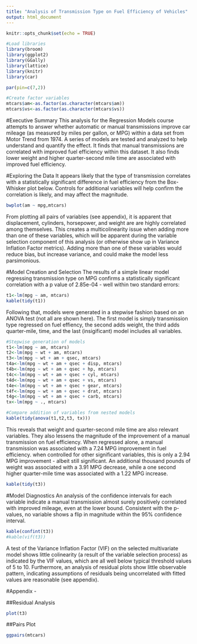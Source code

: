 ```yaml
---
title: "Analysis of Transmission Type on Fuel Efficiency of Vehicles"
output: html_document
---
```


```r
knitr::opts_chunk$set(echo = TRUE)

#Load libraries
library(broom)
library(ggplot2)
library(GGally)
library(lattice)
library(knitr)
library(car)

par(pin=c(7,2))

#Create factor variables
mtcars$am<-as.factor(as.character(mtcars$am))
mtcars$vs<-as.factor(as.character(mtcars$vs))
```

#Executive Summary
This analysis for the Regression Models course attempts to answer whether automatic or manual transmissions improve car mileage (as measured by miles per gallon, or MPG) within a data set from Motor Trend from 1974. A series of models are tested and analyzed to help understand and quantify the effect. It finds that manual transmissions are correlated with improved fuel efficiency within this dataset. It also finds lower weight and higher quarter-second mile time are associated with improved fuel efficiency. 

#Exploring the Data
It appears likely that the type of transmission correlates with a statistically significant difference in fuel efficiency from the Box-Whisker plot below. Controls for additional variables will help confirm the correlation is likely, and may affect the magnitude.

```r
bwplot(am ~ mpg,mtcars)
```

From plotting all pairs of variables (see appendix), it is apparent that displacement, cylinders, horsepower, and weight are are highly correlated among themselves. This creates a multicolinearity issue when adding more than one of these variables, which will be apparent during the variable selection component of this analysis (or otherwise show up in Variance Inflation Factor metrics). Adding more than one of these variables would reduce bias, but increase variance, and could make the model less parsimonious.

#Model Creation and Selection
The results of a simple linear model regressing transmission type on MPG confirms a statistically significant correlation with a p value of 2.85e-04 - well within two standard errors:

```r
t1<-lm(mpg ~ am, mtcars)
kable(tidy(t1))
```

Following that, models were generated in a stepwise fashion based on an ANOVA test (not all are shown here). The first model is simply transmission type regressed on fuel effiency, the second adds weight, the third adds quarter-mile, time, and the last (insigificant) model includes all variables.

```r
#Stepwise generation of models
t1<-lm(mpg ~ am, mtcars)
t2<-lm(mpg ~ wt + am, mtcars)
t3<-lm(mpg ~ wt + am + qsec, mtcars)
t4a<-lm(mpg ~ wt + am + qsec + disp, mtcars)
t4b<-lm(mpg ~ wt + am + qsec + hp, mtcars)
t4c<-lm(mpg ~ wt + am + qsec + cyl, mtcars)
t4d<-lm(mpg ~ wt + am + qsec + vs, mtcars)
t4e<-lm(mpg ~ wt + am + qsec + gear, mtcars)
t4f<-lm(mpg ~ wt + am + qsec + drat, mtcars)
t4g<-lm(mpg ~ wt + am + qsec + carb, mtcars)
tx<-lm(mpg ~ ., mtcars)

#Compare addition of variables from nested models
kable(tidy(anova(t1,t2,t3, tx)))
```

This reveals that weight and quarter-second mile time are also relevant variables. They also lessens the magnitude of the improvement of a manual transmission on fuel efficiency. When regressed alone, a manual transmission was associated with a 7.24 MPG improvement in fuel efficiency. when controlled for other significant variables, this is only a 2.94 MPG improvement - albeit still significant. An additional thousand pounds of weight was associated with a 3.91 MPG decrease, while a one second higher quarter-mile time was associated with a 1.22 MPG increase.

```r
kable(tidy(t3))
```

#Model Diagnostics
An analysis of the confidence intervals for each variable indicate a manual transmission almost surely positively correlated with improved mileage, even at the lower bound. Consistent with the p-values, no variable shows a flip in magnitude within the 95% confidence interval.

```r
kable(confint(t3))
#kable(vif(t3))
```

A test of the Variance Inflation Factor (VIF) on the selected multivariate model shows little colinearity (a result of the variable selection process) as indicated by the VIF values, which are all well below typical threshold values of 5 to 10. Furthermore, an analysis of residual plots show little observable pattern, indicating assumptions of residuals being uncorrelated with fitted values are reasonable (see appendix).

#Appendix -

##Residual Analysis

```r
plot(t3)
```

##Pairs Plot

```r
ggpairs(mtcars)
```